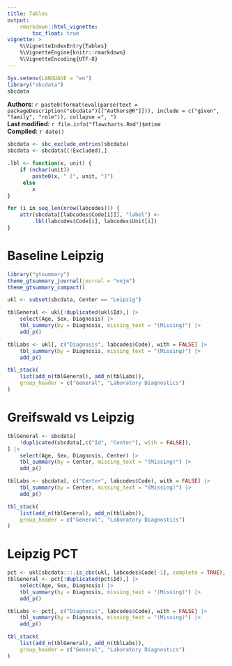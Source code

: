 ```yaml
---
title: Tables
output:
    rmarkdown::html_vignette:
        toc_float: true
vignette: >
    %\VignetteIndexEntry{Tables}
    %\VignetteEngine{knitr::rmarkdown}
    %\VignetteEncoding{UTF-8}
---
```


```r
Sys.setenv(LANGUAGE = "en")
library("sbcdata")
sbcdata
```

**Authors**: `r paste0(format(eval(parse(text = packageDescription("sbcdata")[["Authors@R"]])), include = c("given", "family", "role")), collapse =", ")`<br />
**Last modified:** `r file.info("flowcharts.Rmd")$mtime`<br />
**Compiled**: `r date()`

```r
sbcdata <- sbc_exclude_entries(sbcdata)
sbcdata <- sbcdata[(!Excluded),]

.lbl <- function(x, unit) {
    if (nchar(unit))
        paste0(x, " [", unit, "]")
     else
        x
}

for (i in seq_len(nrow(labcodes))) {
    attr(sbcdata[[labcodes$Code[i]]], "label") <-
        .lbl(labcodes$Code[i], labcodes$Unit[i])
}
```

# Baseline Leipzig

```r
library("gtsummary")
theme_gtsummary_journal(journal = "nejm")
theme_gtsummary_compact()

ukl <- subset(sbcdata, Center == "Leipzig")

tblGeneral <- ukl[!duplicated(ukl$Id),] |>
    select(Age, Sex, Diagnosis) |>
    tbl_summary(by = Diagnosis, missing_text = "(Missing)") |>
    add_p()

tblLabs <- ukl[, c("Diagnosis", labcodes$Code), with = FALSE] |>
    tbl_summary(by = Diagnosis, missing_text = "(Missing)") |>
    add_p()

tbl_stack(
    list(add_n(tblGeneral), add_n(tblLabs)),
    group_header = c("General", "Laboratory Diagnostics")
)
```

# Greifswald vs Leipzig

```r
tblGeneral <- sbcdata[
    !duplicated(sbcdata[,c("Id", "Center"), with = FALSE]),
] |>
    select(Age, Sex, Diagnosis, Center) |>
    tbl_summary(by = Center, missing_text = "(Missing)") |>
    add_p()

tblLabs <- sbcdata[, c("Center", labcodes$Code), with = FALSE] |>
    tbl_summary(by = Center, missing_text = "(Missing)") |>
    add_p()

tbl_stack(
    list(add_n(tblGeneral), add_n(tblLabs)),
    group_header = c("General", "Laboratory Diagnostics")
)
```

# Leipzig PCT

```r
pct <- ukl[sbcdata:::.is_cbc(ukl, labcodes$Code[-1], complete = TRUE), ]
tblGeneral <- pct[!duplicated(pct$Id),] |>
    select(Age, Sex, Diagnosis) |>
    tbl_summary(by = Diagnosis, missing_text = "(Missing)") |>
    add_p()

tblLabs <- pct[, c("Diagnosis", labcodes$Code), with = FALSE] |>
    tbl_summary(by = Diagnosis, missing_text = "(Missing)") |>
    add_p()

tbl_stack(
    list(add_n(tblGeneral), add_n(tblLabs)),
    group_header = c("General", "Laboratory Diagnostics")
)
```
